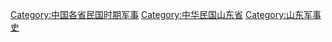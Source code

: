 [[Category:中国各省民国时期军事|Category:中国各省民国时期军事]]
[[Category:中华民国山东省|Category:中华民国山东省]]
[[Category:山东军事史|Category:山东军事史]]